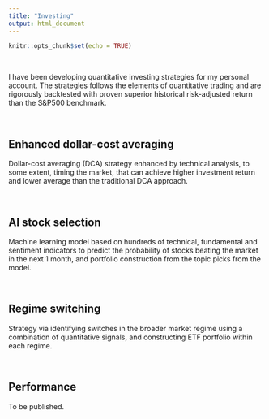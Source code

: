 ```yaml
---
title: "Investing"
output: html_document
---
```


```r
knitr::opts_chunk$set(echo = TRUE)
```

&nbsp;

I have been developing quantitative investing strategies for my personal account. The strategies follows the elements of quantitative trading and are rigorously backtested with proven superior historical risk-adjusted return than the S&P500 benchmark. 

&nbsp;

## Enhanced dollar-cost averaging

Dollar-cost averaging (DCA) strategy enhanced by technical analysis, to some extent, timing the market, that can achieve higher investment return and lower average than the traditional DCA approach.

&nbsp;

## AI stock selection

Machine learning model based on hundreds of technical, fundamental and sentiment indicators to predict the probability of stocks beating the market in the next 1 month, and portfolio construction from the topic picks from the model. 


&nbsp;

## Regime switching

Strategy via identifying switches in the broader market regime using a combination of quantitative signals, and constructing ETF portfolio within each regime. 

&nbsp;

## Performance

To be published.




